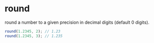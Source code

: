 # round
round a number to a given precision in decimal digits (default 0 digits).
```js
round(1.2345, 2); // 1.23
round(1.2345, 3); // 1.235
```